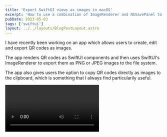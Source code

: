 ```yaml
---
title: 'Export SwiftUI views as images in macOS'
excerpt: 'How to use a combination of ImageRenderer and NSSavePanel to save SwiftUI views as images to the macOS file system.'
pubDate: 2023-05-03
tags: ['swiftui']
layout: ../../layouts/BlogPostLayout.astro
---
```



I have recently been working on an app which allows users to create, edit and export QR codes as images.

The app renders QR codes as SwiftUI components and then uses SwiftUI's ImageRenderer to export them as PNG or JPEG images to the file system.

The app also gives users the option to copy QR codes directly as images to the clipboard, which is something that I always find particularily useful.

<Video name="macos-swiftui-export-image.mp4" />

## Showing an NSSavePanel from SwiftUI

As it stands, SwiftUI does not have a native way to allow the user to save a file to disk from a macOS app using a save panel. However, you can still use `AppKit` to create an `NSSavePanel` and present it from a SwiftUI view:

```swift:QRCodeEditor.swift
private func savePanel(for type: UTType) -> URL? {
    let savePanel = NSSavePanel()
    savePanel.allowedContentTypes = [type]
    savePanel.canCreateDirectories = true
    savePanel.isExtensionHidden = false
    savePanel.title = "Save the QR Code as an image"
    savePanel.message = "Choose a folder and a name to store the image."
    savePanel.nameFieldLabel = "Image file name:"

    return savePanel.runModal() == .OK ? savePanel.url : nil
}
```

> I want to give a shoutout to [this awesome article](https://swdevnotes.com/swift/2022/save-an-image-to-macos-file-system-with-swiftui) from [Eric Callanan](https://www.linkedin.com/in/calleric/) which helped me figure out how to create and show an `NSSavePanel` from a SwiftUI view.

The function above creates an `NSSavePanel`, sets the allowed content types, shows the panel to the user using the `runModal` method and, if the response is valid, the `savePanel` method then returns the URL where the new file should be saved.

You can then use this private function directly from a `SwiftUI` view. In my case, I have a `ToolbarItem` with a set of `MenuButton`s that allow the user to export the QR code as an image in different formats:

```swift:QRCodeEditor.swift
struct QRCodeEditor: View {
    @ObservedObject var viewModel: QRCodeEditorViewModel

    var body: some View {
        HStack {
            QRCodeCanvas(qrCode: viewModel.qrCode)
                .frame(maxWidth: .infinity, maxHeight: .infinity, alignment: .center)

            Divider()

            Sidebar(qrCode: $viewModel.qrCode)
                .frame(idealWidth: 250, maxWidth: 250, maxHeight: .infinity)
        }
        .toolbar {
            ToolbarItem(placement: .primaryAction) {
                Menu {
                    MenuButton(image: "photo", title: "Save as PNG", action: {
                        // Show panel with PNG as the allowed content type
                        if let url = savePanel(for: .png) {
                            viewModel.save(at: url, with: .png)
                        }
                    })
                    MenuButton(image: "photo", title: "Save as JPEG", action: {
                        // Show panel with PNG as the allowed content type
                        if let url = savePanel(for: .jpeg) {
                            viewModel.save(at: url, with: .jpeg)
                        }
                    })
                    MenuButton(image: "doc.on.clipboard", title: "Copy to clipboard", action: { viewModel.copyToClipboard() })
                } label: {
                    Image(systemName: "square.and.arrow.up")
                }
            }
        }
    }
}
```

> ⚠️ It is important to note that you will need to set some read/write capabilities in your target's configuration to be able to show the save panel and write to the file system. Failing to set these capabilities results in a runtime crash when trying to present an `NSSavePanel`. Please refer to [Eric's article to learn how to do so](https://swdevnotes.com/swift/2022/save-an-image-to-macos-file-system-with-swiftui).

## Rendering an image from a SwiftUI view

Now that you have a URL you can save the image to, you can use SwiftUI's `ImageRenderer` to render an image from a SwiftUI view and then write it to said URL:

```swift:QRCodeEditorViewModel.swift
enum ContentType {
    case jpeg
    case png
}

@MainActor func save(_ qrCode: QRCodeModel, with contentType: ContentType, at url: URL) {
    let qrCodeView = QRCodeCanvas(qrCode: qrCode).frame(width: 1024, height: 1024)
    guard let cgImage = ImageRenderer(content: qrCodeView).cgImage else {
        return
    }

    let image = NSImage(cgImage: cgImage, size: .init(width: 1024, height: 1024))
    guard let representation = image?.tiffRepresentation else { return }
    let imageRepresentation = NSBitmapImageRep(data: representation)

    let imageData: Data?
    switch contentType {
    case .jpeg: imageData = imageRepresentation?.representation(using: .jpeg, properties: [:])
    case .png: imageData = imageRepresentation?.representation(using: .png, properties: [:])
    }

    try? imageData?.write(to: url)
}
```

Note that if you want to support multiple formats like in the snippet above, you will need to create an `NSBitmapImageRep` from the image's `tiffRepresentation` and then use the `representation(using:properties:)` method to convert the image to the desired format before writing it to a file URL.

## Bonus track: Saving an image to the clipboard

As I mentioned in the introduction, the app also allows users to save the image directly to the clipboard by using a combination of `ImageRenderer` and `NSPaseteboard` calls:

```swift
@MainActor func copyToClipboard(qrCode: QRCodeModel) {
    let qrCodeView = QRCodeCanvas(qrCode: qrCode).frame(width: 1024, height: 1024)
    guard let cgImage = ImageRenderer(content: qrCodeView).cgImage else {
        return
    }

    let image = NSImage(cgImage: cgImage, size: .init(width: 1024, height: 1024))
    let pasteboard = NSPasteboard.general
    pasteBoard.clearContents()
    pasteBoard.writeObjects([image])
}
```

## Prior art and considerations

Using `ImageRenderer` in SwiftUI is a topic that has been extensively covered in the past. Despite this, I wanted to share my own take on the topic and what worked for me when developing this feature in my app.

Here's a list of amazing prior art that I used as a reference when developing this feature:

1. [Save an image to MacOS file system with SwiftUI](https://swdevnotes.com/swift/2022/save-an-image-to-macos-file-system-with-swiftui/) by [Eric Callanan](https://www.linkedin.com/in/calleric/).
2. [How to convert a SwiftUI view to an image](https://www.hackingwithswift.com/quick-start/swiftui/how-to-convert-a-swiftui-view-to-an-image) by [Paul Hudson](https://twitter.com/twostraws).
3. [Bringing platform-specific types together in SwiftUI](https://danielsaidi.com/blog/2022/04/25/bringing-platform-specific-types-together-in-swiftui) by [Daniel Saidi](https://twitter.com/danielsaidi).
